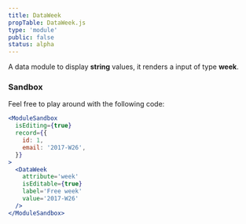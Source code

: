 ```yaml
---
title: DataWeek
propTable: DataWeek.js
type: 'module'
public: false
status: alpha
---
```


A data module to display **string** values, it renders a input of type **week**.

### Sandbox

Feel free to play around with the following code:

```jsx
<ModuleSandbox
  isEditing={true}
  record={{
    id: 1,
    email: '2017-W26',
  }}
>
  <DataWeek
    attribute='week'
    isEditable={true}
    label='Free week'
    value='2017-W26'
  />
</ModuleSandbox>
```
